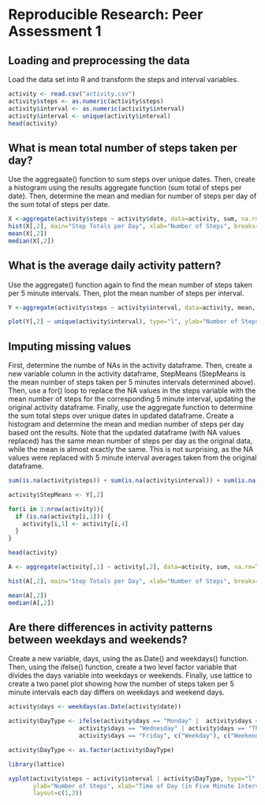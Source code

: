 
# Reproducible Research: Peer Assessment 1


## Loading and preprocessing the data
Load the data set into R and transform the steps and interval variables.
```r
activity <- read.csv("activity.csv")
activity$steps <- as.numeric(activity$steps)
activity$interval <- as.numeric(activity$interval)
activity$interval <- unique(activity$interval)
head(activity)
```

## What is mean total number of steps taken per day?
Use the aggregaate() function to sum steps over unique dates. Then, create a histogram using the results aggregate function (sum total of steps per date). Then, determine the mean and median for number of steps per day of the sum total of steps per date.
```r
X <-aggregate(activity$steps ~ activity$date, data=activity, sum, na.rm=TRUE)
hist(X[,2], main="Step Totals per Day", xlab="Number of Steps", breaks=10)
mean(X[,2])
median(X[,2])
```

## What is the average daily activity pattern?
Use the aggregate() function again to find the mean number of steps taken per 5 minute intervals. Then, plot the mean number of steps per interval. 
```r
Y <-aggregate(activity$steps ~ activity$interval, data=activity, mean, na.rm=TRUE)

plot(Y[,2] ~ unique(activity$interval), type="l", ylab="Number of Steps", xlab="Time of Day (in Five Minute Intervals)", main="Average Number of Steps at Different Times of Day")

```

## Imputing missing values
First, determine the numbe of NAs in the activity dataframe. Then, create a new variable column in the activity dataframe, StepMeans (StepMeans is the mean number of steps taken per 5 minutes intervals determined above). Then, use a for() loop to replace the NA values in the steps variable with the mean number of steps for the corresponding 5 minute interval, updating the original activity dataframe. Finally, use the aggregate function to determine the sum total steps over unique dates in updated dataframe. Create a histogram and determine the mean and median number of steps per day based ont the results. Note that the updated dataframe (with NA values replaced) has the same mean number of steps per day as the original data, while the mean is almost exactly the same. This is not surprising, as the NA values were replaced with 5 minute interval averages taken from the original dataframe. 
```r
sum(is.na(activity$steps)) + sum(is.na(activity$interval)) + sum(is.na(activity$date))

activity$StepMeans <- Y[,2]

for(i in 1:nrow(activity)){
  if (is.na(activity[i,1])) {
    activity[i,1] <- activity[i,4]
  }
}

head(activity)

A <- aggregate(activity[,1] ~ activity[,2], data=activity, sum, na.rm=TRUE)

hist(A[,2], main="Step Totals per Day", xlab="Number of Steps", breaks=10)

mean(A[,2])
median(A[,2])
```

## Are there differences in activity patterns between weekdays and weekends?
Create a new variable, days, using the as.Date() and weekdays() function. Then, using the ifelse() function, create a two level factor variable that divides the days variable into weekdays or weekends. Finally, use lattice  to create a two panel plot showing how the number of steps taken per 5 minute intervals each day differs on weekdays and weekend days.
```r
activity$days <- weekdays(as.Date(activity$date))

activity$DayType <- ifelse(activity$days == "Monday" |  activity$days == "Tuesday" |
                    activity$days == "Wednesday" | activity$days == "Thursday" | 
                    activity$days == "Friday", c("Weekday"), c("Weekend"))

activity$DayType <- as.factor(activity$DayType)

library(lattice)

xyplot(activity$steps ~ activity$interval | activity$DayType, type="l", 
       ylab="Number of Steps", xlab="Time of Day (in Five Minute Intervals)",
       layout=c(1,2))
```
